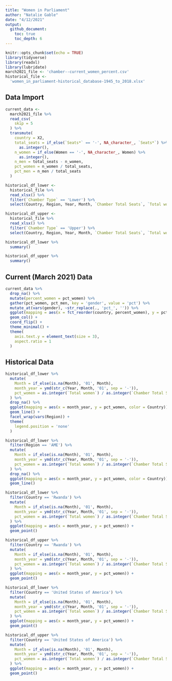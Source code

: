 ```yaml
---
title: "Women in Parliament"
author: "Natalie Gable"
date: "4/12/2021"
output: 
  github_document:
    toc: true
    toc_depth: 6
---
```


```r
knitr::opts_chunk$set(echo = TRUE)
library(tidyverse)
library(readxl)
library(lubridate)
march2021_file <- 'chamber--current_women_percent.csv'
historical_file <- 
  'women_in_parliament-historical_database-1945_to_2018.xlsx'
```

## Data Import

```r
current_data <- 
  march2021_file %>% 
  read_csv(
    skip = 5
  ) %>% 
  transmute(
    country = X2,
    total_seats = if_else(`Seats*` == '-', NA_character_, `Seats*`) %>% 
      as.integer(),
    n_women = if_else(Women == '-', NA_character_, Women) %>% 
      as.integer(),
    n_men = total_seats - n_women,
    pct_women = n_women / total_seats,
    pct_men = n_men / total_seats
  )
```
```r
historical_df_lower <-
  historical_file %>% 
  read_xlsx() %>% 
  filter(`Chamber Type` == 'Lower') %>% 
  select(Country, Region, Year, Month, `Chamber Total Seats`, `Total women`)

historical_df_upper <-
  historical_file %>% 
  read_xlsx() %>% 
  filter(`Chamber Type` == 'Upper') %>% 
  select(Country, Region, Year, Month, `Chamber Total Seats`, `Total women`)

historical_df_lower %>% 
  summary()

historical_df_upper %>% 
  summary()
```

## Current (March 2021) Data

```r
current_data %>% 
  drop_na() %>% 
  mutate(percent_women = pct_women) %>% 
  gather(pct_women, pct_men, key = 'gender', value = 'pct') %>% 
  mutate_at(vars(gender), ~str_replace(., 'pct_', '')) %>% 
  ggplot(mapping = aes(x = fct_reorder(country, percent_women), y = pct, fill = gender)) +
  geom_col() + 
  coord_flip() +
  theme_minimal() +
  theme(
    axis.text.y = element_text(size = 3),
    aspect.ratio = 1
  )
```

## Historical Data

```r
historical_df_lower %>% 
  mutate(
    Month = if_else(is.na(Month), '01', Month),
    month_year = ymd(str_c(Year, Month, '01', sep = '-')),
    pct_women = as.integer(`Total women`) / as.integer(`Chamber Total Seats`)
  ) %>% 
  drop_na() %>% 
  ggplot(mapping = aes(x = month_year, y = pct_women, color = Country)) + 
  geom_line() + 
  facet_wrap(vars(Region)) +
  theme(
    legend.position = 'none'
  )
```
```r
historical_df_lower %>% 
  filter(Region == 'AME') %>% 
  mutate(
    Month = if_else(is.na(Month), '01', Month),
    month_year = ymd(str_c(Year, Month, '01', sep = '-')),
    pct_women = as.integer(`Total women`) / as.integer(`Chamber Total Seats`)
  ) %>% 
  drop_na() %>% 
  ggplot(mapping = aes(x = month_year, y = pct_women, color = Country)) + 
  geom_line()
```

```r
historical_df_lower %>% 
  filter(Country == 'Rwanda') %>% 
  mutate(
    Month = if_else(is.na(Month), '01', Month),
    month_year = ymd(str_c(Year, Month, '01', sep = '-')),
    pct_women = as.integer(`Total women`) / as.integer(`Chamber Total Seats`)
  ) %>% 
  ggplot(mapping = aes(x = month_year, y = pct_women)) + 
  geom_point()
```

```r
historical_df_upper %>% 
  filter(Country == 'Rwanda') %>% 
  mutate(
    Month = if_else(is.na(Month), '01', Month),
    month_year = ymd(str_c(Year, Month, '01', sep = '-')),
    pct_women = as.integer(`Total women`) / as.integer(`Chamber Total Seats`)
  ) %>% 
  ggplot(mapping = aes(x = month_year, y = pct_women)) + 
  geom_point()
```
```r
historical_df_lower %>% 
  filter(Country == 'United States of America') %>% 
  mutate(
    Month = if_else(is.na(Month), '01', Month),
    month_year = ymd(str_c(Year, Month, '01', sep = '-')),
    pct_women = as.integer(`Total women`) / as.integer(`Chamber Total Seats`)
  ) %>% 
  ggplot(mapping = aes(x = month_year, y = pct_women)) + 
  geom_point()
```
```r
historical_df_upper %>% 
  filter(Country == 'United States of America') %>% 
  mutate(
    Month = if_else(is.na(Month), '01', Month),
    month_year = ymd(str_c(Year, Month, '01', sep = '-')),
    pct_women = as.integer(`Total women`) / as.integer(`Chamber Total Seats`)
  ) %>% 
  ggplot(mapping = aes(x = month_year, y = pct_women)) + 
  geom_point()
```